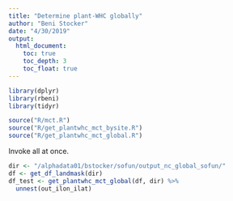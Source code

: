 ```yaml
---
title: "Determine plant-WHC globally"
author: "Beni Stocker"
date: "4/30/2019"
output:
  html_document:
    toc: true
    toc_depth: 3
    toc_float: true
---
```


```r
library(dplyr)
library(rbeni)
library(tidyr)

source("R/mct.R")
source("R/get_plantwhc_mct_bysite.R")
source("R/get_plantwhc_mct_global.R")
```

Invoke all at once.
```r
dir <- "/alphadata01/bstocker/sofun/output_nc_global_sofun/"
df <- get_df_landmask(dir)
df_test <- get_plantwhc_mct_global(df, dir) %>% 
  unnest(out_ilon_ilat)
```
